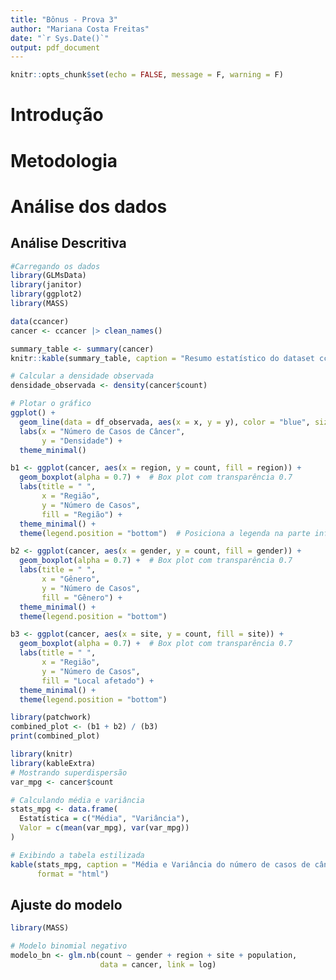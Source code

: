 ```yaml
---
title: "Bônus - Prova 3"
author: "Mariana Costa Freitas"
date: "`r Sys.Date()`"
output: pdf_document
---
```


```r
knitr::opts_chunk$set(echo = FALSE, message = F, warning = F)
```

# Introdução

# Metodologia

# Análise dos dados

## Análise Descritiva

```r
#Carregando os dados
library(GLMsData)
library(janitor)
library(ggplot2)
library(MASS)

data(ccancer)
cancer <- ccancer |> clean_names()

summary_table <- summary(cancer)
knitr::kable(summary_table, caption = "Resumo estatístico do dataset ccancer")

```

```r
# Calcular a densidade observada
densidade_observada <- density(cancer$count)

# Plotar o gráfico
ggplot() +
  geom_line(data = df_observada, aes(x = x, y = y), color = "blue", size = 0.5) +
  labs(x = "Número de Casos de Câncer",
       y = "Densidade") +
  theme_minimal()
```

```r
b1 <- ggplot(cancer, aes(x = region, y = count, fill = region)) +
  geom_boxplot(alpha = 0.7) +  # Box plot com transparência 0.7
  labs(title = " ",
       x = "Região",
       y = "Número de Casos",
       fill = "Região") +
  theme_minimal() +
  theme(legend.position = "bottom")  # Posiciona a legenda na parte inferior

b2 <- ggplot(cancer, aes(x = gender, y = count, fill = gender)) +
  geom_boxplot(alpha = 0.7) +  # Box plot com transparência 0.7
  labs(title = " ",
       x = "Gênero",
       y = "Número de Casos",
       fill = "Gênero") +
  theme_minimal() +
  theme(legend.position = "bottom")

b3 <- ggplot(cancer, aes(x = site, y = count, fill = site)) +
  geom_boxplot(alpha = 0.7) +  # Box plot com transparência 0.7
  labs(title = " ",
       x = "Região",
       y = "Número de Casos",
       fill = "Local afetado") +
  theme_minimal() +
  theme(legend.position = "bottom")

library(patchwork)
combined_plot <- (b1 + b2) / (b3)
print(combined_plot)
```

```r
library(knitr)
library(kableExtra)
# Mostrando superdispersão
var_mpg <- cancer$count

# Calculando média e variância
stats_mpg <- data.frame(
  Estatística = c("Média", "Variância"),
  Valor = c(mean(var_mpg), var(var_mpg))
)

# Exibindo a tabela estilizada
kable(stats_mpg, caption = "Média e Variância do número de casos de câncer'", 
      format = "html") 
```


## Ajuste do modelo

```r

library(MASS)

# Modelo binomial negativo
modelo_bn <- glm.nb(count ~ gender + region + site + population, 
                    data = cancer, link = log)

```




